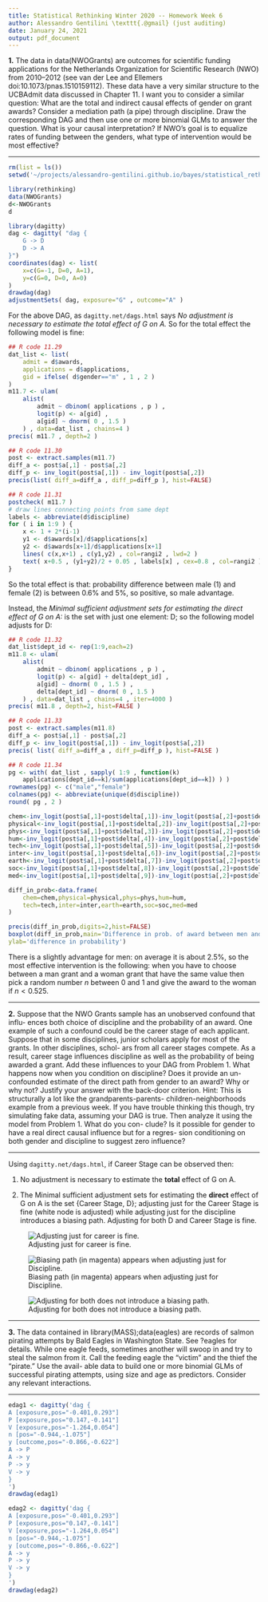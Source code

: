 ```yaml
---
title: Statistical Rethinking Winter 2020 -- Homework Week 6
author: Alessandro Gentilini \texttt{.@gmail} (just auditing)
date: January 24, 2021
output: pdf_document
---
```


**1.** The data in data(NWOGrants) are outcomes for scientific funding applications
for the Netherlands Organization for Scientific Research (NWO) from 2010–2012
(see van der Lee and Ellemers doi:10.1073/pnas.1510159112). These data have a
very similar structure to the UCBAdmit data discussed in Chapter 11.
I want you to consider a similar question: What are the total and indirect causal
effects of gender on grant awards? Consider a mediation path (a pipe) through
discipline. Draw the corresponding DAG and then use one or more binomial
GLMs to answer the question.
What is your causal interpretation? If NWO’s goal is to equalize rates of funding
between the genders, what type of intervention would be most effective?

***

```r
rm(list = ls())
setwd('~/projects/alessandro-gentilini.github.io/bayes/statistical_rethinking_2020/')
```

```r
library(rethinking)
data(NWOGrants)
d<-NWOGrants
d
```

```r
library(dagitty)
dag <- dagitty( "dag {
    G -> D
    D -> A
}")
coordinates(dag) <- list(
    x=c(G=-1, D=0, A=1),
    y=c(G=0, D=0, A=0)
)
drawdag(dag)
adjustmentSets( dag, exposure="G" , outcome="A" )
```

For the above DAG, as `dagitty.net/dags.html` says *No adjustment is necessary to estimate the total effect of G on A.*
So for the total effect the following model is fine:

```r
## R code 11.29
dat_list <- list(
    admit = d$awards,
    applications = d$applications,
    gid = ifelse( d$gender=="m" , 1 , 2 )
)
m11.7 <- ulam(
    alist(
        admit ~ dbinom( applications , p ) ,
        logit(p) <- a[gid] ,
        a[gid] ~ dnorm( 0 , 1.5 )
    ) , data=dat_list , chains=4 )
precis( m11.7 , depth=2 )
```

```r
## R code 11.30
post <- extract.samples(m11.7)
diff_a <- post$a[,1] - post$a[,2]
diff_p <- inv_logit(post$a[,1]) - inv_logit(post$a[,2])
precis(list( diff_a=diff_a , diff_p=diff_p ), hist=FALSE)

## R code 11.31
postcheck( m11.7 )
# draw lines connecting points from same dept
labels <- abbreviate(d$discipline)
for ( i in 1:9 ) {
    x <- 1 + 2*(i-1)
    y1 <- d$awards[x]/d$applications[x]
    y2 <- d$awards[x+1]/d$applications[x+1]
    lines( c(x,x+1) , c(y1,y2) , col=rangi2 , lwd=2 )
    text( x+0.5 , (y1+y2)/2 + 0.05 , labels[x] , cex=0.8 , col=rangi2 )
}
```

So the total effect is that: probability difference between male (1) and female (2) is between 0.6%  and 5%, so positive,
so male advantage.

Instead, the *Minimal sufficient adjustment sets for estimating the direct effect of G on A:* 
is the set with just one element: D; so the following model adjusts for D:

```r
## R code 11.32
dat_list$dept_id <- rep(1:9,each=2)
m11.8 <- ulam(
    alist(
        admit ~ dbinom( applications , p ) ,
        logit(p) <- a[gid] + delta[dept_id] ,
        a[gid] ~ dnorm( 0 , 1.5 ) ,
        delta[dept_id] ~ dnorm( 0 , 1.5 )
    ) , data=dat_list , chains=4 , iter=4000 )
precis( m11.8 , depth=2, hist=FALSE )

## R code 11.33
post <- extract.samples(m11.8)
diff_a <- post$a[,1] - post$a[,2]
diff_p <- inv_logit(post$a[,1]) - inv_logit(post$a[,2])
precis( list( diff_a=diff_a , diff_p=diff_p ), hist=FALSE )

## R code 11.34
pg <- with( dat_list , sapply( 1:9 , function(k)
    applications[dept_id==k]/sum(applications[dept_id==k]) ) )
rownames(pg) <- c("male","female")
colnames(pg) <- abbreviate(unique(d$discipline))
round( pg , 2 )
```



```r
chem<-inv_logit(post$a[,1]+post$delta[,1])-inv_logit(post$a[,2]+post$delta[,1])
physical<-inv_logit(post$a[,1]+post$delta[,2])-inv_logit(post$a[,2]+post$delta[,2])
phys<-inv_logit(post$a[,1]+post$delta[,3])-inv_logit(post$a[,2]+post$delta[,3])
hum<-inv_logit(post$a[,1]+post$delta[,4])-inv_logit(post$a[,2]+post$delta[,4])
tech<-inv_logit(post$a[,1]+post$delta[,5])-inv_logit(post$a[,2]+post$delta[,5])
inter<-inv_logit(post$a[,1]+post$delta[,6])-inv_logit(post$a[,2]+post$delta[,6])
earth<-inv_logit(post$a[,1]+post$delta[,7])-inv_logit(post$a[,2]+post$delta[,7])
soc<-inv_logit(post$a[,1]+post$delta[,8])-inv_logit(post$a[,2]+post$delta[,8])
med<-inv_logit(post$a[,1]+post$delta[,9])-inv_logit(post$a[,2]+post$delta[,9])

diff_in_prob<-data.frame(
    chem=chem,physical=physical,phys=phys,hum=hum,
    tech=tech,inter=inter,earth=earth,soc=soc,med=med
)

precis(diff_in_prob,digits=2,hist=FALSE)
boxplot(diff_in_prob,main='Difference in prob. of award between men and women, within disciplines',
ylab='difference in probability')
```

There is a slightly advantage for men: on average it is about 2.5%, so the most effective
intervention is the following: when you have to choose between a man grant and a woman
grant that have the same value then pick a random number $n$ between $0$ and $1$ and give the award to
the woman if $n<0.525$.

***

**2.** Suppose that the NWO Grants sample has an unobserved confound that influ-
ences both choice of discipline and the probability of an award. One example of
such a confound could be the career stage of each applicant. Suppose that in some
disciplines, junior scholars apply for most of the grants. In other disciplines, schol-
ars from all career stages compete. As a result, career stage influences discipline as
well as the probability of being awarded a grant.
Add these influences to your DAG from Problem 1. What happens now when you
condition on discipline? Does it provide an un-confounded estimate of the direct
path from gender to an award? Why or why not? Justify your answer with the
back-door criterion. Hint: This is structurally a lot like the grandparents-parents-
children-neighborhoods example from a previous week.
If you have trouble thinking this though, try simulating fake data, assuming your
DAG is true. Then analyze it using the model from Problem 1. What do you con-
clude? Is it possible for gender to have a real direct causal influence but for a regres-
sion conditioning on both gender and discipline to suggest zero influence?

***

Using `dagitty.net/dags.html`, if Career Stage can be observed then:

1. No adjustment is necessary to estimate the **total** effect of G on A.

2. The Minimal sufficient adjustment sets for estimating the **direct** effect of G on A
 is the set {Career Stage, D}; adjusting just for the Career Stage is fine (white node
 is adjusted) while adjusting just for the discipline introduces a biasing path.
 Adjusting for both D and Career Stage is fine.

![Adjusting just for career is fine.](./week6_adjust_just_for_career.png)

![Biasing path (in magenta) appears when adjusting just for Discipline.](./week_6_biasing_path.png)

![Adjusting for both does not introduce a biasing path.](week6_adjust_both_career_and_discipline.png)

***

**3.** The data contained in library(MASS);data(eagles) are records of salmon
pirating attempts by Bald Eagles in Washington State. See ?eagles for details.
While one eagle feeds, sometimes another will swoop in and try to steal the salmon
from it. Call the feeding eagle the “victim” and the thief the “pirate.” Use the avail-
able data to build one or more binomial GLMs of successful pirating attempts, using
size and age as predictors. Consider any relevant interactions.

***

```r
edag1 <- dagitty('dag {
A [exposure,pos="-0.401,0.293"]
P [exposure,pos="0.147,-0.141"]
V [exposure,pos="-1.264,0.054"]
n [pos="-0.944,-1.075"]
y [outcome,pos="-0.866,-0.622"]
A -> P
A -> y
P -> y
V -> y
}
')
drawdag(edag1)

edag2 <- dagitty('dag {
A [exposure,pos="-0.401,0.293"]
P [exposure,pos="0.147,-0.141"]
V [exposure,pos="-1.264,0.054"]
n [pos="-0.944,-1.075"]
y [outcome,pos="-0.866,-0.622"]
A -> y
P -> y
V -> y
}
')
drawdag(edag2)
```